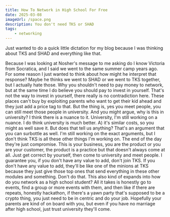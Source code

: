 ```yaml
---
title: How To Network in High School For Free
date: 2025-03-08
imageUrl: /space.png
description: You don't need TKS or SHAD
tags:
    - networking
---
```


Just wanted to do a quick little dictation for my blog because I was thinking about TKS and SHAD and everything like that.

Because I was looking at Nosher's message to me asking do I know Victoria from Socratica, and I said we went to the same summer camp years ago. For some reason I just wanted to think about how might he interpret that response? Maybe he thinks we went to SHAD or we went to TKS together, but I actually hate those. Why you shouldn't need to pay money to network, but at the same time I do believe you should pay to invest in yourself. That's not the way to invest in yourself, there really is no contradiction here. These places can't buy by exploiting parents who want to get their kid ahead and they just add a price tag to that. But the thing is, yes you meet people, you can still meet those people in university. And you might argue, why is this in university? I think there is a nuance to it. University, I'm still working on a nuance. I do think university is much better. A) it's similar costs, so you might as well save it. But does that tell us anything? That's an argument that you can surbottle as well. I'm still working on the exact arguments, but I don't think TKS is all these other things I'm working on. The end of the day they're just compromise. This is your business, you are the product or you are your customer, the product is a practice but that doesn't always come at all. Just get correct by yourself, then come to university and meet people. I guarantee you, if you don't have any value to add, don't join TKS. If you don't have any value to add, they'll be like one of the minions at TKS because they just give those top ones that send everything in these other modules and something. Don't do that. This also kind of expands into how do you network as a high school student? All it takes is honestly go to events, find a group or more events with them, and then like if there are repeats, honestly hackathon, if there's a yawn party that's supposed to be a crypto thing, you just need to be in centric and do your job. Hopefully your parents are kind of on board with you, but even if you have no marriage after high school, just trust university they'll come.
